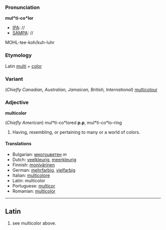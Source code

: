 ===Pronunciation===

'''mul*ti-co*lor'''
*[[IPA]]: //
*[[SAMPA]]: //
MOHL-tee-koh/kuh-luhr
===Etymology===

Latin [[multi]] + [[color]]
===Variant===

(''Chiefly Canadian, Australian, Jamaican, British, International'')
[[multicolour]]
===Adjective===
'''multicolor'''

(''Chiefly American'')
mul*ti-co*lored '''p.p''', mul*ti-co*lo-ring
#Having, resembling, or pertaining to many or a world of colors.

====Translations====
*Bulgarian: [[многоцветен]] ''m''
*Dutch: [[veelkleurig]], [[meerkleurig]]
*Finnish: [[monivärinen]]
*German: [[mehrfarbig]], [[vielfarbig]]
*Italian: [[multicolore]]
*Latin: multicolor
*Portuguese: [[multicor]]
*Romanian: [[multicolor]]
----

==Latin==

# see multicolor above.